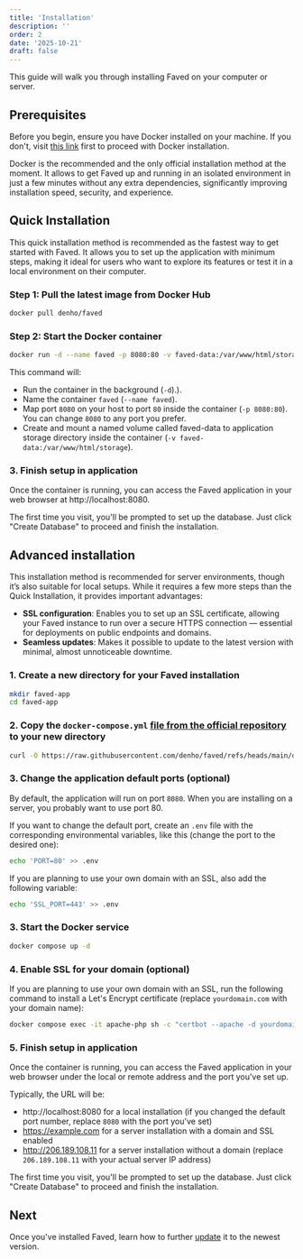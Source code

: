 ```yaml
---
title: 'Installation'
description: ''
order: 2
date: '2025-10-21'
draft: false
---
```


This guide will walk you through installing Faved on your computer or server.

## Prerequisites

Before you begin, ensure you have Docker installed on your machine. If you don't, visit [this link](https://docs.docker.com/get-docker/) first to proceed with Docker installation.

Docker is the recommended and the only official installation method at the moment.
It allows to get Faved up and running in an isolated environment in just a few minutes without any extra dependencies, significantly improving installation speed, security, and experience.

## Quick Installation

This quick installation method is recommended as the fastest way to get started with Faved. It allows you to set up the application with minimum steps, making it ideal for users who want to explore its features or test it in a local environment on their computer.

### Step 1: Pull the latest image from Docker Hub

```bash
docker pull denho/faved
```

### Step 2: Start the Docker container

```bash
docker run -d --name faved -p 8080:80 -v faved-data:/var/www/html/storage denho/faved
```

This command will:

- Run the container in the background (`-d`).).
- Name the container `faved` (`--name faved`).
- Map port `8080` on your host to port `80` inside the container (`-p 8080:80`). You can change `8080` to any port you prefer.
- Create and mount a named volume called faved-data to application storage directory inside the container (`-v faved-data:/var/www/html/storage`).

### 3. Finish setup in application

Once the container is running, you can access the Faved application in your web browser at http://localhost:8080.

The first time you visit, you'll be prompted to set up the database. Just click "Create Database" to proceed and finish the installation.

## Advanced installation

This installation method is recommended for server environments, though it’s also suitable for local setups. While it requires a few more steps than the Quick Installation, it provides important advantages:

- **SSL configuration**: Enables you to set up an SSL certificate, allowing your Faved instance to run over a secure HTTPS connection — essential for deployments on public endpoints and domains.
- **Seamless updates**: Makes it possible to update to the latest version with minimal, almost unnoticeable downtime.

### 1. Create a new directory for your Faved installation

```bash
mkdir faved-app
cd faved-app
```

### 2. Copy the `docker-compose.yml` [file from the official repository](https://github.com/denho/faved/blob/main/docker-compose.yml) to your new directory

```bash
curl -O https://raw.githubusercontent.com/denho/faved/refs/heads/main/docker-compose.yml
```

### 3. Change the application default ports (optional)

By default, the application will run on port `8080`. When you are installing on a server, you probably want to use port 80.

If you want to change the default port, create an `.env` file with the corresponding environmental variables, like this (change the port to the desired one):

```bash
echo 'PORT=80' >> .env
```

If you are planning to use your own domain with an SSL, also add the following variable:

```bash
echo 'SSL_PORT=443' >> .env
```

### 3. Start the Docker service

```bash
docker compose up -d
```

### 4. Enable SSL for your domain (optional)

If you are planning to use your own domain with an SSL, run the following command to install a Let\'s Encrypt certificate (replace `yourdomain.com` with your domain name):

```bash
docker compose exec -it apache-php sh -c "certbot --apache -d yourdomain.com"
```

### 5. Finish setup in application

Once the container is running, you can access the Faved application in your web browser under the local or remote address and the port you've set up.

Typically, the URL will be:

- http://localhost:8080 for a local installation (if you changed the default port number, replace `8080` with the port you've set)
- https://example.com for a server installation with a domain and SSL enabled
- http://206.189.108.11 for a server installation without a domain (replace `206.189.108.11` with your actual server IP address)

The first time you visit, you'll be prompted to set up the database. Just click "Create Database" to proceed and finish the installation.

## Next

Once you've installed Faved, learn how to further [update](/docs/getting-started/updating) it to the newest version.
